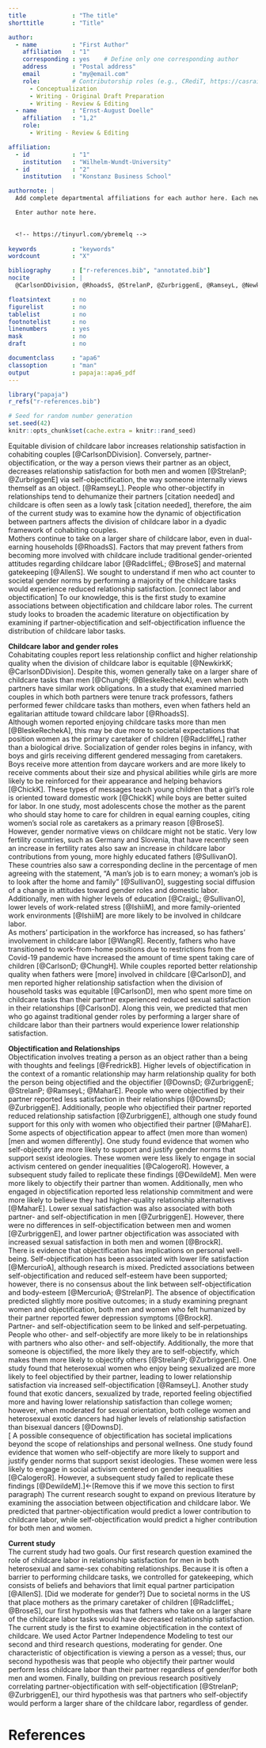 ```yaml
---
title             : "The title"
shorttitle        : "Title"

author: 
  - name          : "First Author"
    affiliation   : "1"
    corresponding : yes    # Define only one corresponding author
    address       : "Postal address"
    email         : "my@email.com"
    role:         # Contributorship roles (e.g., CRediT, https://casrai.org/credit/)
      - Conceptualization
      - Writing - Original Draft Preparation
      - Writing - Review & Editing
  - name          : "Ernst-August Doelle"
    affiliation   : "1,2"
    role:
      - Writing - Review & Editing

affiliation:
  - id            : "1"
    institution   : "Wilhelm-Wundt-University"
  - id            : "2"
    institution   : "Konstanz Business School"

authornote: |
  Add complete departmental affiliations for each author here. Each new line herein must be indented, like this line.

  Enter author note here.

  
  <!-- https://tinyurl.com/ybremelq -->
  
keywords          : "keywords"
wordcount         : "X"

bibliography      : ["r-references.bib", "annotated.bib"]
nocite            : |
  @CarlsonDDivision, @RhoadsS, @StrelanP, @ZurbriggenE, @RamseyL, @NewkirkK, @ChungH, @BleskeRechekA, @RhoadsS, @RadcliffeL, @ChickK, @BroseS, @SullivanO, @CraigL, @IshiiM, @WangR, @CarlsonD, @ChungH, @BjarnasonT, @DownsD, @RamseyL, @MaharE, @BrockR, @MercurioA, @CalogeroR, @FredrickB

floatsintext      : no
figurelist        : no
tablelist         : no
footnotelist      : no
linenumbers       : yes
mask              : no
draft             : no

documentclass     : "apa6"
classoption       : "man"
output            : papaja::apa6_pdf
---
```


```r
library("papaja")
r_refs("r-references.bib")
```

```r
# Seed for random number generation
set.seed(42)
knitr::opts_chunk$set(cache.extra = knitr::rand_seed)
```

Equitable division of childcare labor increases relationship satisfaction in cohabiting couples [@CarlsonDDivision]. Conversely, partner-objectification, or the way a person views their partner as an object, decreases relationship satisfaction for both men and women [@StrelanP; @ZurbriggenE] via self-objectification, the way someone internally views themself as an object. [@RamseyL]. People who other-objectify in relationships tend to dehumanize their partners [citation needed] and childcare is often seen as a lowly task [citation needed], therefore, the aim of the current study was to examine how the dynamic of objectification between partners affects the division of childcare labor in a dyadic framework of cohabiting couples.    
  Mothers continue to take on a larger share of childcare labor, even in dual-earning households [@RhoadsS]. Factors that may prevent fathers from becoming more involved with childcare include traditional gender-oriented attitudes regarding childcare labor [@RadcliffeL; @BroseS] and maternal gatekeeping [@AllenS]. We sought to understand if men who act counter to societal gender norms by performing a majority of the childcare tasks would experience reduced relationship satisfaction. [connect labor and objectification] To our knowledge, this is the first study to examine associations between objectification and childcare labor roles. The current study looks to broaden the academic literature on objectification by examining if partner-objectification and self-objectification influence the distribution of childcare labor tasks. 
  
**Childcare labor and gender roles**  
Cohabitating couples report less relationship conflict and higher relationship quality when the division of childcare labor is equitable [@NewkirkK; @CarlsonDDivision]. Despite this, women generally take on a larger share of childcare tasks than men [@ChungH; @BleskeRechekA], even when both partners have similar work obligations. In a study that examined married couples in which both partners were tenure track professors, fathers performed fewer childcare tasks than mothers, even when fathers held an egalitarian attitude toward childcare labor [@RhoadsS].  
  Although women reported enjoying childcare tasks more than men [@BleskeRechekA], this may be due more to societal expectations that position women as the primary caretaker of children [@RadcliffeL] rather than a biological drive. Socialization of gender roles begins in infancy, with boys and girls receiving different gendered messaging from caretakers. Boys receive more attention from daycare workers and are more likely to receive comments about their size and physical abilities while girls are more likely to be reinforced for their appearance and helping behaviors [@ChickK]. These types of messages teach young children that a girl’s role is oriented toward domestic work [@ChickK] while boys are better suited for labor. In one study, most adolescents chose the mother as the parent who should stay home to care for children in equal earning couples, citing women’s social role as caretakers as a primary reason [@BroseS].  
  However, gender normative views on childcare might not be static. Very low fertility countries, such as Germany and Slovenia, that have recently seen an increase in fertility rates also saw an increase in childcare labor contributions from young, more highly educated fathers [@SullivanO]. These countries also saw a corresponding decline in the percentage of men agreeing with the statement, “A man’s job is to earn money; a woman’s job is to look after the home and family” [@SullivanO], suggesting social diffusion of a change in attitudes toward gender roles and domestic labor. Additionally, men with higher levels of education [@CraigL; @SullivanO], lower levels of work-related stress [@IshiiM], and more family-oriented work environments [@IshiiM] are more likely to be involved in childcare labor.   
  As mothers’ participation in the workforce has increased, so has fathers’ involvement in childcare labor [@WangR]. Recently, fathers who have transitioned to work-from-home positions due to restrictions from the Covid-19 pandemic have increased the amount of time spent taking care of children [@CarlsonD; @ChungH]. While couples reported better relationship quality when fathers were [more] involved in childcare [@CarlsonD], and men reported higher relationship satisfaction when the division of household tasks was equitable [@CarlsonD], men who spent more time on childcare tasks than their partner experienced reduced sexual satisfaction in their relationships [@CarlsonD]. Along this vein, we predicted that men who go against traditional gender roles by performing a larger share of childcare labor than their partners would experience lower relationship satisfaction. 

**Objectification and Relationships**  
Objectification involves treating a person as an object rather than a being with thoughts and feelings [@FredrickB]. Higher levels of objectification in the context of a romantic relationship may harm relationship quality for both the person being objectified and the objectifier [@DownsD; @ZurbriggenE; @StrelanP; @RamseyL; @MaharE]. People who were objectified by their partner reported less satisfaction in their relationships [@DownsD; @ZurbriggenE]. Additionally, people who objectified their partner reported reduced relationship satisfaction [@ZurbriggenE], although one study found support for this only with women who objectified their partner [@MaharE]. Some aspects of objectification appear to affect (men more than women) [men and women differently]. One study found evidence that women who self-objectify are more likely to support and justify gender norms that support sexist ideologies. These women were less likely to engage in social activism centered on gender inequalities [@CalogeroR]. However, a subsequent study failed to replicate these findings [@DewildeM]. Men were more likely to objectify their partner than women. Additionally, men who engaged in objectification reported less relationship commitment and were more likely to believe they had higher-quality relationship alternatives [@MaharE]. Lower sexual satisfaction was also associated with both partner- and self-objectification in men [@ZurbriggenE]. However, there were no differences in self-objectification between men and women [@ZurbriggenE], and lower partner objectification was associated with increased sexual satisfaction in both men and women [@BrockR].  
  There is evidence that objectification has implications on personal well-being. Self-objectification has been associated with lower life satisfaction [@MercurioA], although research is mixed. Predicted associations between self-objectification and reduced self-esteem have been supported; however, there is no consensus about the link between self-objectification and body-esteem [@MercurioA; @StrelanP]. The absence of objectification predicted slightly more positive outcomes; in a study examining pregnant women and objectification, both men and women who felt humanized by their partner reported fewer depression symptoms [@BrockR].   
 	Partner- and self-objectification seem to be linked and self-perpetuating. People who other- and self-objectify are more likely to be in relationships with partners who also other- and self-objectify. Additionally, the more that someone is objectified, the more likely they are to self-objectify, which makes them more likely to objectify others [@StrelanP; @ZurbriggenE]. One study found that heterosexual women who enjoy being sexualized are more likely to feel objectified by their partner, leading to lower relationship satisfaction via increased self-objectification [@RamseyL]. Another study found that exotic dancers, sexualized by trade, reported feeling objectified more and having lower relationship satisfaction than college women; however, when moderated for sexual orientation, both college women and heterosexual exotic dancers had higher levels of relationship satisfaction than bisexual dancers [@DownsD].  
 [ A possible consequence of objectification has societal implications beyond the scope of relationships and personal wellness. One study found evidence that women who self-objectify are more likely to support and justify gender norms that support sexist ideologies. These women were less likely to engage in social activism centered on gender inequalities [@CalogeroR]. However, a subsequent study failed to replicate these findings [@DewildeM].]<-(Remove this if we move this section to first paragraph) The current research sought to expand on previous literature by examining the association between objectification and childcare labor. We predicted that partner-objectification would predict a lower contribution to childcare labor, while self-objectification would predict a higher contribution for both men and women.  
  
**Current study**  
The current study had two goals. Our first research question examined the role of childcare labor in relationship satisfaction for men in both heterosexual and same-sex cohabiting relationships. Because it is often a barrier to performing childcare tasks, we controlled for gatekeeping, which consists of beliefs and behaviors that limit equal partner participation [@AllenS]. [Did we moderate for gender?] Due to societal norms in the US that place mothers as the primary caretaker of children [@RadcliffeL; @BroseS], our first hypothesis was that fathers who take on a larger share of the childcare labor tasks would have decreased relationship satisfaction.
  The current study is the first to examine objectification in the context of childcare. We used Actor Partner Independence Modeling to test our second and third research questions, moderating for gender. One characteristic of objectification is viewing a person as a vessel; thus, our second hypothesis was that people who objectify their partner would perform less childcare labor than their partner regardless of gender/for both men and women. Finally, building on previous research positively correlating partner-objectification with self-objectification [@StrelanP; @ZurbriggenE], our third hypothesis was that partners who self-objectify would perform a larger share of the childcare labor, regardless of gender.







\newpage

# References

\begingroup
\setlength{\parindent}{-0.5in}
\setlength{\leftskip}{0.5in}

<div id="refs" custom-style="Bibliography"></div>
\endgroup
